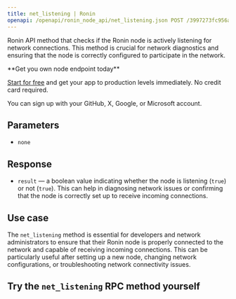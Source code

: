 ---
title: net_listening | Ronin
openapi: /openapi/ronin_node_api/net_listening.json POST /3997273fc956a67dc6982384500e669e
---

Ronin API method that checks if the Ronin node is actively listening for network connections. This method is crucial for network diagnostics and ensuring that the node is correctly configured to participate in the network.

<Check>
**Get you own node endpoint today**

[Start for free](https://console.chainstack.com/) and get your app to production levels immediately. No credit card required.

You can sign up with your GitHub, X, Google, or Microsoft account.
</Check>


## Parameters

* `none`

## Response

* `result` — a boolean value indicating whether the node is listening (`true`) or not (`true`). This can help in diagnosing network issues or confirming that the node is correctly set up to receive incoming connections.

## Use case

The `net_listening` method is essential for developers and network administrators to ensure that their Ronin node is properly connected to the network and capable of receiving incoming connections. This can be particularly useful after setting up a new node, changing network configurations, or troubleshooting network connectivity issues.

## Try the `net_listening` RPC method yourself